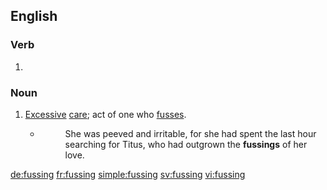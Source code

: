 ==English==

===Verb===
{{head|en}}

# {{present participle of|fuss|lang=en}}

===Noun===
{{en-noun}}

# [[excessive|Excessive]] [[care]]; act of one who [[fuss]]es.
#* {{RQ:Peake Gormenghast}}
#*: She was peeved and irritable, for she had spent the last hour searching for Titus, who had outgrown the '''fussings''' of her love.

[[de:fussing]]
[[fr:fussing]]
[[simple:fussing]]
[[sv:fussing]]
[[vi:fussing]]